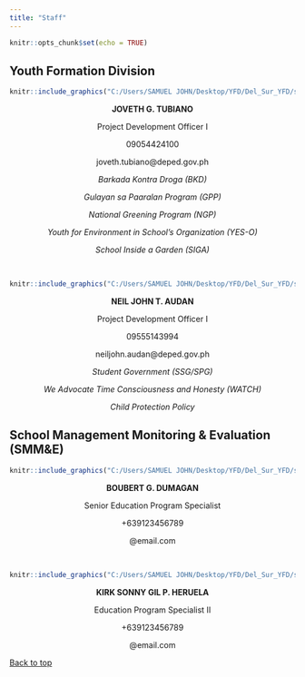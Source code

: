 ```yaml
---
title: "Staff"
---
```


```r
knitr::opts_chunk$set(echo = TRUE)
```

## Youth Formation Division

```r
knitr::include_graphics("C:/Users/SAMUEL JOHN/Desktop/YFD/Del_Sur_YFD/staff/joveth.jpg")
```

<center>

**JOVETH G. TUBIANO**

Project Development Officer I

09054424100

joveth.tubiano@deped.gov.ph

*Barkada Kontra Droga (BKD)*

*Gulayan sa Paaralan Program (GPP)*

*National Greening Program (NGP)*

*Youth for Environment in School's Organization (YES-O)*

*School Inside a Garden (SIGA)*

</center>

&nbsp;
&nbsp;

```r
knitr::include_graphics("C:/Users/SAMUEL JOHN/Desktop/YFD/Del_Sur_YFD/staff/niel.jpg")
```

<center>

**NEIL JOHN T. AUDAN**

Project Development Officer I

09555143994

neiljohn.audan@deped.gov.ph

*Student Government (SSG/SPG)*

*We Advocate Time Consciousness and Honesty (WATCH)*

*Child Protection Policy*

</center>



## School Management Monitoring & Evaluation (SMM&E)

```r
knitr::include_graphics("C:/Users/SAMUEL JOHN/Desktop/YFD/Del_Sur_YFD/staff/boubert.jpg")
```
<center>

**BOUBERT G. DUMAGAN**

Senior Education Program Specialist

+639123456789

@email.com

</center>

&nbsp;
&nbsp;


```r
knitr::include_graphics("C:/Users/SAMUEL JOHN/Desktop/YFD/Del_Sur_YFD/staff/kirk.jpg")
```

<center>

**KIRK SONNY GIL P. HERUELA**

Education Program Specialist II

+639123456789

@email.com

</center>

<a href="#top">Back to top</a>

